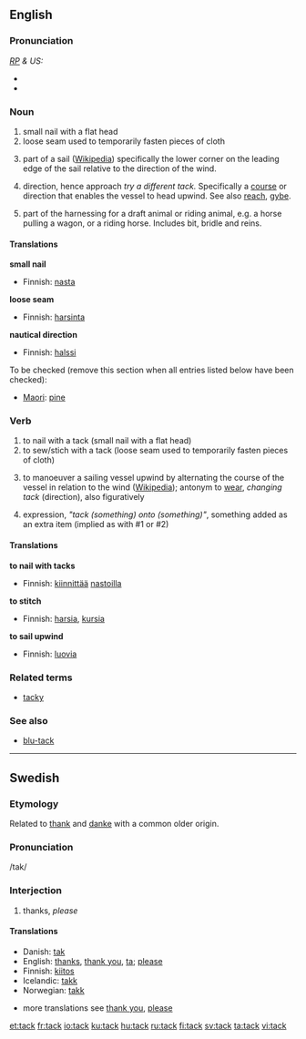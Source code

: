 ==English==

===Pronunciation===
''[[RP]] & US:'' {{IPA|/tæk/}}
*{{audio|en-us-tack.ogg|Audio (US)}}
*{{Rhymes|æk}}

===Noun===
{{en-noun}}

#small nail with a flat head
#loose seam used to temporarily fasten pieces of cloth
# {{nautical}} part of a sail ([[w:tack|Wikipedia]]) specifically the lower corner on the leading edge of the sail relative to the direction of the wind.
# {{nautical}} direction, hence approach ''try a different tack.'' Specifically a [[course]] or direction that enables the vessel to head upwind. See also [[reach]], [[gybe]].
#part of the harnessing for a draft animal or riding animal, e.g. a horse pulling a wagon, or a riding horse. Includes bit, bridle and reins.

====Translations====
'''small nail'''
{{top}}
*Finnish: [[nasta]]
{{bottom}}

'''loose seam'''
{{top}}
*Finnish: [[harsinta]]
{{bottom}}

'''nautical direction'''
{{top}}
*Finnish: [[halssi]]
{{bottom}}

To be checked (remove this section when all entries listed below have been checked):
{{top}}
*[[Maori]]: [[pine]]
{{bottom}}

===Verb===
{{en-verb}}

#to nail with a tack (small nail with a flat head)
#to sew/stich with a tack (loose seam used to temporarily fasten pieces of cloth)
# {{nautical}} to manoeuver a sailing vessel upwind by  alternating the course of the vessel in relation to the wind ([[w:tack|Wikipedia]]); antonym to [[wear]], ''changing tack'' (direction), also figuratively
#expression, ''"tack (something) onto (something)"'', something added as an extra item (implied as with #1 or #2)

====Translations====
'''to nail with tacks'''
{{top}}
*Finnish: [[kiinnittää]] [[nasta|nastoilla]]
{{bottom}}

'''to stitch'''
{{top}}
*Finnish: [[harsia]], [[kursia]]
{{bottom}}

'''to sail upwind'''
{{top}}
*Finnish: [[luovia]]
{{bottom}}

===Related terms===
*[[tacky]]

===See also===
*[[blu-tack]]


----

==Swedish==

===Etymology===
Related to [[thank]] and [[danke]] with a common older origin.

===Pronunciation===
/tak/

===Interjection===
#thanks, ''please''

<!-- please do not remove da/is/no translations since they are related -->
====Translations====
*Danish: [[tak]]
*English: [[thanks]], [[thank you]], [[ta]]; [[please]]
*Finnish: [[kiitos]]
*Icelandic: [[takk]]
*Norwegian: [[takk]]

*more translations see [[thank you]], [[please]]

[[et:tack]]
[[fr:tack]]
[[io:tack]]
[[ku:tack]]
[[hu:tack]]
[[ru:tack]]
[[fi:tack]]
[[sv:tack]]
[[ta:tack]]
[[vi:tack]]